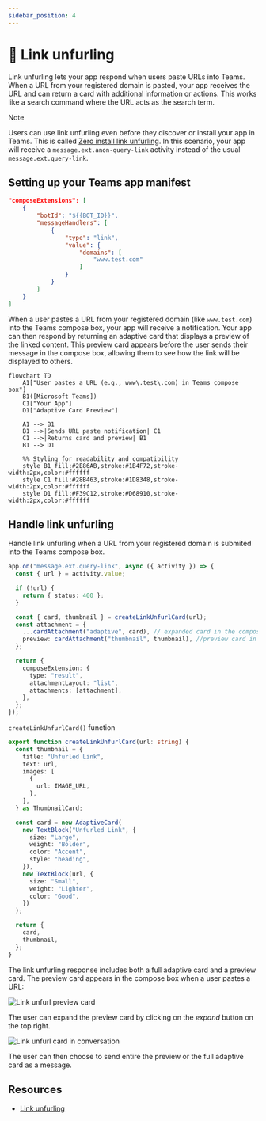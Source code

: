 ```yaml
---
sidebar_position: 4
---
```



# 🔗 Link unfurling

Link unfurling lets your app respond when users paste URLs into Teams. When a URL from your registered domain is pasted, your app receives the URL and can return a card with additional information or actions. This works like a search command where the URL acts as the search term.

> [!note]
> Users can use link unfurling even before they discover or install your app in Teams. This is called [Zero install link unfurling](https://learn.microsoft.com/en-us/microsoftteams/platform/messaging-extensions/how-to/link-unfurling?tabs=desktop%2Cjson%2Cadvantages#zero-install-for-link-unfurling). In this scenario, your app will receive a `message.ext.anon-query-link` activity instead of the usual `message.ext.query-link`.

## Setting up your Teams app manifest


```json
"composeExtensions": [
    {
        "botId": "${{BOT_ID}}",
        "messageHandlers": [
            {
                "type": "link",
                "value": {
                    "domains": [
                        "www.test.com"
                    ]
                }
            }
        ]
    }
]
```


When a user pastes a URL from your registered domain (like `www.test.com`) into the Teams compose box, your app will receive a notification. Your app can then respond by returning an adaptive card that displays a preview of the linked content. This preview card appears before the user sends their message in the compose box, allowing them to see how the link will be displayed to others.

```mermaid
flowchart TD
    A1["User pastes a URL (e.g., www\.test\.com) in Teams compose box"]
    B1([Microsoft Teams])
    C1["Your App"]
    D1["Adaptive Card Preview"]

    A1 --> B1
    B1 -->|Sends URL paste notification| C1
    C1 -->|Returns card and preview| B1
    B1 --> D1

    %% Styling for readability and compatibility
    style B1 fill:#2E86AB,stroke:#1B4F72,stroke-width:2px,color:#ffffff
    style C1 fill:#28B463,stroke:#1D8348,stroke-width:2px,color:#ffffff
    style D1 fill:#F39C12,stroke:#D68910,stroke-width:2px,color:#ffffff
```

## Handle link unfurling

Handle link unfurling when a URL from your registered domain is submited into the Teams compose box.

```ts
app.on("message.ext.query-link", async ({ activity }) => {
  const { url } = activity.value;

  if (!url) {
    return { status: 400 };
  }

  const { card, thumbnail } = createLinkUnfurlCard(url);
  const attachment = {
    ...cardAttachment("adaptive", card), // expanded card in the compose box...
    preview: cardAttachment("thumbnail", thumbnail), //preview card in the compose box...
  };

  return {
    composeExtension: {
      type: "result",
      attachmentLayout: "list",
      attachments: [attachment],
    },
  };
});
```

`createLinkUnfurlCard()` function

```ts
export function createLinkUnfurlCard(url: string) {
  const thumbnail = {
    title: "Unfurled Link",
    text: url,
    images: [
      {
        url: IMAGE_URL,
      },
    ],
  } as ThumbnailCard;

  const card = new AdaptiveCard(
    new TextBlock("Unfurled Link", {
      size: "Large",
      weight: "Bolder",
      color: "Accent",
      style: "heading",
    }),
    new TextBlock(url, {
      size: "Small",
      weight: "Lighter",
      color: "Good",
    })
  );

  return {
    card,
    thumbnail,
  };
}
```

The link unfurling response includes both a full adaptive card and a preview card. The preview card appears in the compose box when a user pastes a URL:

![Link unfurl preview card](/screenshots/link-unfurl-preview.png)

The user can expand the preview card by clicking on the _expand_ button on the top right.

![Link unfurl card in conversation](/screenshots/link-unfurl-card.png)

The user can then choose to send entire the preview or the full adaptive card as a message.

## Resources

- [Link unfurling](https://learn.microsoft.com/en-us/microsoftteams/platform/messaging-extensions/how-to/link-unfurling?tabs=desktop%2Cjson%2Cadvantages)
